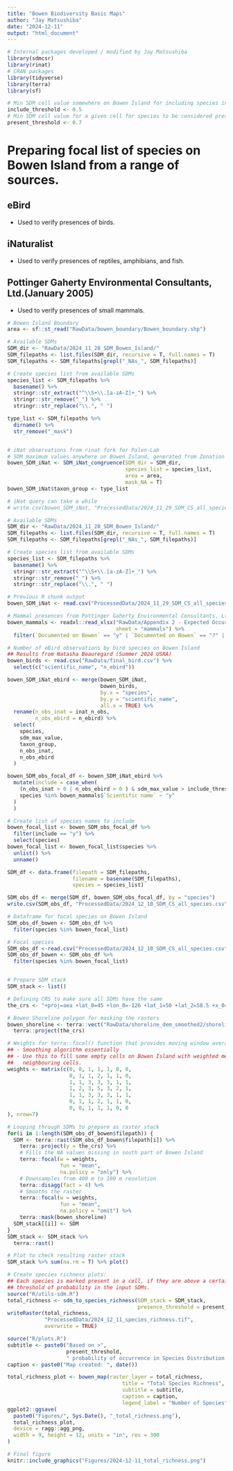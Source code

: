 ```yaml
---
title: "Bowen Biodiversity Basic Maps"
author: "Jay Matsushiba"
date: "2024-12-11"
output: "html_document"
---
```


```r
# Internal packages developed / modified by Jay Matsushiba
library(sdmcsr)
library(rinat)
# CRAN packages
library(tidyverse)
library(terra)
library(sf)

# Min SDM cell value somewhere on Bowen Island for including species into focal list.
include_threshold <- 0.5  
# Min SDM cell value for a given cell for species to be considered present.
present_threshold <- 0.7
```

# Preparing focal list of species on Bowen Island from a range of sources. 
## eBird
- Used to verify presences of birds.

## iNaturalist
- Used to verify presences of reptiles, amphibians, and fish. 

## Pottinger Gaherty Environmental Consultants, Ltd.(January 2005) 
- Used to verify presences of small mammals. 

```r
# Bowen Island Boundary
area <- sf::st_read("RawData/bowen_boundary/Bowen_boundary.shp")

# Available SDMs
SDM_dir <- "RawData/2024_11_28_SDM_Bowen_Island/"
SDM_filepaths <- list.files(SDM_dir, recursive = T, full.names = T) 
SDM_filepaths <- SDM_filepaths[grepl("_NAs_", SDM_filepaths)]

# Create species list from available SDMs
species_list <- SDM_filepaths %>%
  basename() %>%
  stringr::str_extract("^\\S+\\.[a-zA-Z]+_") %>%
  stringr::str_remove("_") %>%
  stringr::str_replace("\\.", " ")

type_list <- SDM_filepaths %>%
  dirname() %>%
  str_remove("_mask")


# iNat observations from rinat fork for Palen-Lab
# SDM maximum values anywhere on Bowen Island, generated from Zonation Collaboration 2014 SDMs 
bowen_SDM_iNat <- SDM_iNat_congruence(SDM_dir = SDM_dir, 
                                      species_list = species_list,
                                      area = area,
                                      mask_NA = T)
bowen_SDM_iNat$taxon_group <- type_list

# iNat query can take a while
# write.csv(bowen_SDM_iNat, "ProcessedData/2024_11_29_SDM_CS_all_species")
```

```r
# Available SDMs
SDM_dir <- "RawData/2024_11_28_SDM_Bowen_Island/"
SDM_filepaths <- list.files(SDM_dir, recursive = T, full.names = T) 
SDM_filepaths <- SDM_filepaths[grepl("_NAs_", SDM_filepaths)]

# Create species list from available SDMs
species_list <- SDM_filepaths %>%
  basename() %>%
  stringr::str_extract("^\\S+\\.[a-zA-Z]+_") %>%
  stringr::str_remove("_") %>%
  stringr::str_replace("\\.", " ")

# Previous R chunk output
bowen_SDM_iNat <- read.csv("ProcessedData/2024_11_29_SDM_CS_all_species")

# Mammal presences from Pottinger Gaherty Environmental Consultants, Ltd.(January 2005) 
bowen_mammals <- readxl::read_xlsx("RawData/Appendix 2 - Expected Occurrence of Wildlife Species In The Cape Roger Curtis Area.xlsx", 
                                   sheet = "mammals") %>%
  filter(`Documented on Bowen` == "y" | `Documented on Bowen` == "?" | `Documented on Bowen` == "One or more spp" )

# Number of eBird observations by bird species on Bowen Island
## Results from Natasha Beauregard (Summer 2024 USRA)
bowen_birds <- read.csv("RawData/final_bird.csv") %>%
  select(c("scientific_name", "n_ebird"))

bowen_SDM_iNat_ebird <- merge(bowen_SDM_iNat, 
                              bowen_birds, 
                              by.x = "species", 
                              by.y = "scientific_name",
                              all.x = TRUE) %>%
  rename(n_obs_inat = inat_n_obs,
         n_obs_ebird = n_ebird) %>%
  select(
    species,
    sdm_max_value,
    taxon_group,
    n_obs_inat,
    n_obs_ebird
  )

bowen_SDM_obs_focal_df <- bowen_SDM_iNat_ebird %>%
  mutate(include = case_when(
    (n_obs_inat > 0 | n_obs_ebird > 0 ) & sdm_max_value > include_threshold ~ "y",
    species %in% bowen_mammals$`Scientific name` ~ "y"
  )
  )

# Create list of species names to include
bowen_focal_list <- bowen_SDM_obs_focal_df %>%
  filter(include == "y") %>%
  select(species) 
bowen_focal_list <- bowen_focal_list$species %>%
  unlist() %>%
  unname() 

SDM_df <- data.frame(filepath = SDM_filepaths,
                     filename = basename(SDM_filepaths),
                     species = species_list)

SDM_obs_df <- merge(SDM_df, bowen_SDM_obs_focal_df, by = "species")
write.csv(SDM_obs_df, "ProcessedData/2024_12_10_SDM_CS_all_species.csv")

# Dataframe for focal species on Bowen Island
SDM_obs_df_bowen <- SDM_obs_df %>%
  filter(species %in% bowen_focal_list)
```

```r
# Focal species
SDM_obs_df <-read.csv("ProcessedData/2024_12_10_SDM_CS_all_species.csv")
SDM_obs_df_bowen <- SDM_obs_df %>%
  filter(species %in% bowen_focal_list)


# Prepare SDM stack
SDM_stack <- list()

# Defining CRS to make sure all SDMs have the same
the_crs <- "+proj=aea +lat_0=45 +lon_0=-126 +lat_1=50 +lat_2=58.5 +x_0=1000000 +y_0=0 +ellps=GRS80 +towgs84=0,0,0,0,0,0,0 +units=m +no_defs"

# Bowen Shoreline polygon for masking the rasters 
bowen_shoreline <- terra::vect("RawData/shoreline_dem_smoothed2/shoreline_dem_smoothed2.shp") %>%
  terra::project(the_crs)

# Weights for terra::focal() function that provides moving window average
## - Smoothing algorithm essentially
## - Use this to fill some empty cells on Bowen Island with weighted mean of the 
##   neighbouring cells. 
weights <- matrix(c(0, 0, 1, 1, 1, 0, 0,
                    0, 1, 1, 2, 1, 1, 0,
                    1, 1, 3, 3, 3, 1, 1,
                    1, 2, 3, 5, 3, 2, 1,
                    1, 1, 3, 3, 3, 1, 1,
                    0, 1, 1, 2, 1, 1, 0,
                    0, 0, 1, 1, 1, 0, 0
), nrow=7)

# Looping through SDMs to prepare as raster stack
for(i in 1:length(SDM_obs_df_bowen$filepath)) {
  SDM <- terra::rast(SDM_obs_df_bowen$filepath[i]) %>%
    terra::project(y = the_crs) %>%
    # Fills the NA values missing in south part of Bowen Island
    terra::focal(w = weights, 
                 fun = "mean",
                 na.policy = "only") %>%
    # Downsamples from 400 m to 100 m resolution
    terra::disagg(fact = 4) %>%
    # Smooths the raster
    terra::focal(w = weights,
                 fun = "mean",
                 na.policy = "omit") %>%
    terra::mask(bowen_shoreline)
  SDM_stack[[i]] <- SDM
}
SDM_stack <- SDM_stack %>%
  terra::rast()

# Plot to check resulting raster stack
SDM_stack %>% sum(na.rm = T) %>% plot()
```

```r
# Create species richness plots: 
## Each species is marked present in a cell, if they are above a certain 
## threshold of probability in the input SDMs. 
source("R/utils-sdm.R")
total_richness <- sdm_to_species_richness(SDM_stack = SDM_stack,
                                          presence_threshold = present_threshold)
writeRaster(total_richness, 
            "ProcessedData/2024_12_11_species_richness.tif",
            overwrite = TRUE)

source("R/plots.R")
subtitle <- paste0("Based on >", 
                   present_threshold,
                   " probability of occurrence in Species Distribution Models. Includes Birds, Small Mammals, Amphibians, Reptiles, Fish.")
caption <- paste0("Map created: ", date())

total_richness_plot <- bowen_map(raster_layer = total_richness,
                                     title = "Total Species Richness",
                                     subtitle = subtitle,
                                     caption = caption,
                                     legend_label = "Number of Species")
ggplot2::ggsave(
  paste0("Figures/", Sys.Date(), "_total_richness.png"),
  total_richness_plot,
  device = ragg::agg_png,
  width = 9, height = 12, units = "in", res = 300
)

# Final figure 
knitr::include_graphics("Figures/2024-12-11_total_richness.png")

```

